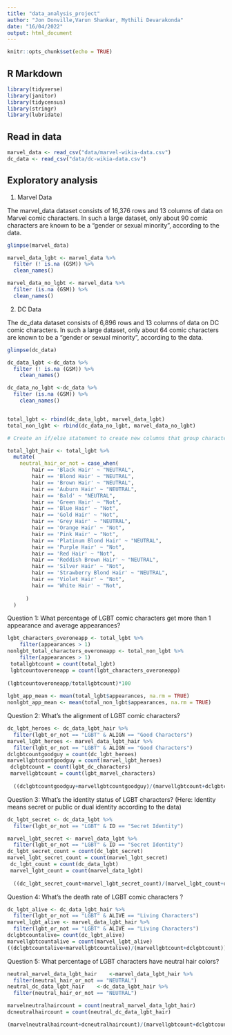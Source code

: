 ```yaml
---
title: "data_analysis_project"
author: "Jon Donville,Varun Shankar, Mythili Devarakonda"
date: "16/04/2022"
output: html_document
---
```


```r
knitr::opts_chunk$set(echo = TRUE)
```

## R Markdown

```r
library(tidyverse)
library(janitor)
library(tidycensus)
library(stringr)
library(lubridate)

```


## Read in data 

```r
marvel_data <- read_csv("data/marvel-wikia-data.csv")
dc_data <- read_csv("data/dc-wikia-data.csv")
```

## Exploratory analysis

1) Marvel Data

The marvel_data dataset consists of 16,376 rows and 13 columns of data on Marvel comic characters. In such a large dataset, only about 90 comic characters are known to be a "gender or sexual minority", according to the data.

``` r

glimpse(marvel_data)

marvel_data_lgbt <- marvel_data %>% 
  filter (! is.na (GSM)) %>% 
  clean_names()

marvel_data_no_lgbt <- marvel_data %>% 
  filter (is.na (GSM)) %>% 
  clean_names()

```

2) DC Data

The dc_data dataset consists of 6,896 rows and 13 columns of data on DC comic characters. In such a large dataset, only about 64 comic characters are known to be a "gender or sexual minority", according to the data.

``` r

glimpse(dc_data)

dc_data_lgbt <-dc_data %>% 
  filter (! is.na (GSM)) %>% 
    clean_names()

dc_data_no_lgbt <-dc_data %>% 
  filter (is.na (GSM)) %>% 
    clean_names()


total_lgbt <- rbind(dc_data_lgbt, marvel_data_lgbt)
total_non_lgbt <- rbind(dc_data_no_lgbt, marvel_data_no_lgbt)
```

```r
# Create an if/else statement to create new columns that group characters into LGBT or not, and neutral color hair or not.

total_lgbt_hair <- total_lgbt %>% 
  mutate(
    neutral_hair_or_not = case_when(
        hair == 'Black Hair' ~ "NEUTRAL",
        hair == 'Blond Hair' ~ "NEUTRAL",
        hair == 'Brown Hair' ~ "NEUTRAL",
        hair == 'Auburn Hair' ~ "NEUTRAL", 
        hair == 'Bald' ~ "NEUTRAL",
        hair == 'Green Hair' ~ "Not",
        hair == 'Blue Hair' ~ "Not",
        hair == 'Gold Hair' ~ "Not", 
        hair == 'Grey Hair' ~ "NEUTRAL",
        hair == 'Orange Hair' ~ "Not",
        hair == 'Pink Hair' ~ "Not",
        hair == 'Platinum Blond Hair' ~ "NEUTRAL", 
        hair == 'Purple Hair' ~ "Not",
        hair == 'Red Hair' ~ "Not",
        hair == 'Reddish Brown Hair' ~ "NEUTRAL",
        hair == 'Silver Hair' ~ "Not", 
        hair == 'Strawberry Blond Hair' ~ "NEUTRAL",
        hair == 'Violet Hair' ~ "Not",
        hair == 'White Hair' ~ "Not",
        
      )
  ) 

```
Question 1: What percentage of LGBT comic characters get more than 1 appearance and average appearances?

```r
lgbt_characters_overoneapp <- total_lgbt %>% 
    filter(appearances > 1)
nonlgbt_total_characters_overoneapp <- total_non_lgbt %>% 
    filter(appearances > 1)
 totallgbtcount = count(total_lgbt)
 lgbtcountoveroneapp = count(lgbt_characters_overoneapp)
 
(lgbtcountoveroneapp/totallgbtcount)*100
 
lgbt_app_mean <- mean(total_lgbt$appearances, na.rm = TRUE)
nonlgbt_app_mean <- mean(total_non_lgbt$appearances, na.rm = TRUE)

```

Question 2: What's the alignment of LGBT comic characters?

```r
dc_lgbt_heroes <- dc_data_lgbt_hair %>% 
  filter(lgbt_or_not == "LGBT" & ALIGN == "Good Characters")
marvel_lgbt_heroes <- marvel_data_lgbt_hair %>% 
  filter(lgbt_or_not == "LGBT" & ALIGN == "Good Characters")
dclgbtcountgoodguy = count(dc_lgbt_heroes)
marvellgbtcountgoodguy = count(marvel_lgbt_heroes)
 dclgbtcount = count(lgbt_dc_characters)
 marvellgbtcount = count(lgbt_marvel_characters)
 
  ((dclgbtcountgoodguy+marvellgbtcountgoodguy)/(marvellgbtcount+dclgbtcount))*100
```

Question 3: What's the identity status of LGBT characters? (Here: Identity means secret or public or dual identity according to the data)


```r
dc_lgbt_secret <- dc_data_lgbt %>% 
  filter(lgbt_or_not == "LGBT" & ID == "Secret Identity")

marvel_lgbt_secret <- marvel_data_lgbt %>% 
  filter(lgbt_or_not == "LGBT" & ID == "Secret Identity")
dc_lgbt_secret_count = count(dc_lgbt_secret)
marvel_lgbt_secret_count = count(marvel_lgbt_secret)
 dc_lgbt_count = count(dc_data_lgbt)
 marvel_lgbt_count = count(marvel_data_lgbt)
 
  ((dc_lgbt_secret_count+marvel_lgbt_secret_count)/(marvel_lgbt_count+dc_lgbt_count))*100
```
Question 4: What’s the death rate of LGBT comic characters ?

```r
dc_lgbt_alive <- dc_data_lgbt_hair %>% 
  filter(lgbt_or_not == "LGBT" & ALIVE == "Living Characters")
marvel_lgbt_alive <- marvel_data_lgbt_hair %>% 
  filter(lgbt_or_not == "LGBT" & ALIVE == "Living Characters")
dclgbtcountalive= count(dc_lgbt_alive)
marvellgbtcountalive = count(marvel_lgbt_alive)
((dclgbtcountalive+marvellgbtcountalive)/(marvellgbtcount+dclgbtcount))*100
```

Question 5: What percentage of LGBT characters have neutral hair colors? 
```r
neutral_marvel_data_lgbt_hair    <-marvel_data_lgbt_hair %>% 
  filter(neutral_hair_or_not == "NEUTRAL")  
neutral_dc_data_lgbt_hair    <-dc_data_lgbt_hair %>% 
  filter(neutral_hair_or_not == "NEUTRAL")  

marvelneutralhaircount = count(neutral_marvel_data_lgbt_hair)
dcneutralhaircount = count(neutral_dc_data_lgbt_hair)

(marvelneutralhaircount+dcneutralhaircount)/(marvellgbtcount+dclgbtcount)
``` 